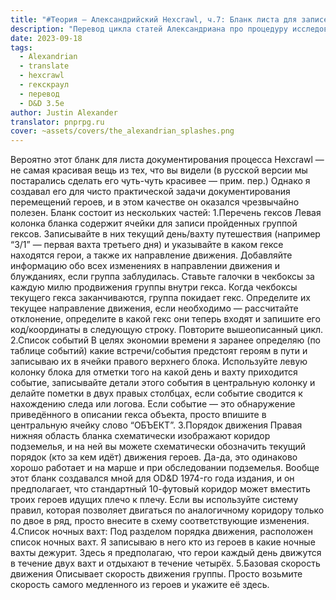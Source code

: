 ```yaml
---
title: "#Теория — Александрийский Hexcrawl, ч.7: Бланк листа для записей"
description: "Перевод цикла статей Александриана про процедуру исследования гексов в третьей редакции D&D #alexandrian #hexcrawl #dnd3e #translate"
date: 2023-09-18
tags:
  - Alexandrian
  - translate
  - hexcrawl
  - гекскраул
  - перевод
  - D&D 3.5e
author: Justin Alexander
translator: pnprpg.ru
cover: ~assets/covers/the_alexandrian_splashes.png
---
```


Вероятно этот бланк для листа документирования процесса Hexcrawl — не самая красивая вещь из тех, что вы видели (в русской версии мы постарались сделать его чуть-чуть красивее — прим. пер.) Однако я создавал его для чисто практической задачи документирования перемещений героев, и в этом качестве он оказался чрезвычайно полезен.
Бланк состоит из нескольких частей:
1.Перечень гексов
Левая колонка бланка содержит ячейки для записи пройденных группой гексов.
Записывайте в них текущий день/вахту путешествия (например “3/1” — первая вахта третьего дня) и указывайте в каком гексе находятся герои, а также их направление движения.
Добавляйте информацию обо всех изменениях в направлении движения и блужданиях, если группа заблудилась.
Ставьте галочки в чекбоксы за каждую милю продвижения группы внутри гекса.
Когда чекбоксы текущего гекса заканчиваются, группа покидает гекс.
Определите их текущее направление движения, если необходимо — рассчитайте отклонение, определите в какой гекс они теперь входят и запишите его код/координаты в следующую строку.
Повторите вышеописанный цикл.
2.Список событий
В целях экономии времени я заранее определяю (по таблице событий) какие встречи/события предстоят героям в пути и записываю их в ячейки правого верхнего блока. Используйте левую колонку блока для отметки того на какой день и вахту приходится событие, записывайте детали этого события в центральную колонку и делайте пометки в двух правых столбцах, если событие сводится к нахождению следа или логова. Если событие — это обнаружение приведённого в описании гекса объекта, просто впишите в центральную ячейку слово “ОБЪЕКТ”.
3.Порядок движения
Правая нижняя область бланка схематически изображают коридор подземелья, и на ней вы можете схематически обозначить текущий порядок (кто за кем идёт) движения героев. Да-да, это одинаково хорошо работает и на марше и при обследовании подземелья.
Вообще этот бланк создавался мной для OD&D 1974-го года издания, и он предполагает, что стандартный 10-футовый коридор может вместить троих героев идущих плечо к плечу. Если вы используйте систему правил, которая позволяет двигаться по аналогичному коридору только по двое в ряд, просто внесите в схему соответствующие изменения.
4.Список ночных вахт:
Под разделом порядка движения, расположен список ночных вахт. Я записываю в него кто из героев в какие ночные вахты дежурит.
Здесь я предполагаю, что герои каждый день движутся в течение двух вахт и отдыхают в течение четырёх.
5.Базовая скорость движения
Описывает скорость движения группы. Просто возьмите скорость самого медленного из героев и укажите её здесь. 